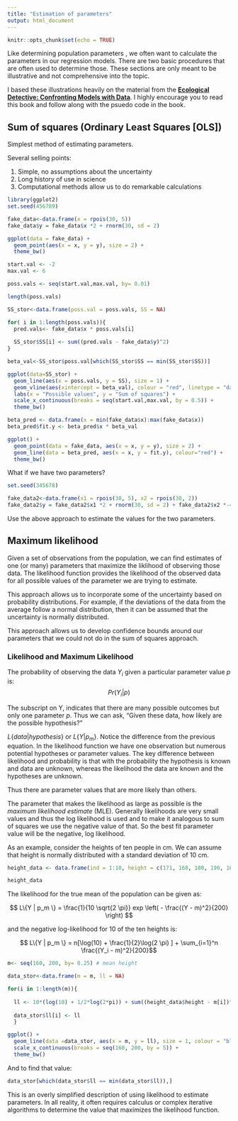 ```yaml
---
title: "Estimation of parameters"
output: html_document
---
```


```r
knitr::opts_chunk$set(echo = TRUE)
```


Like determining population parameters , we often want to calculate the parameters in our regression models.  There are two basic procedures that are often used to determine those.  These sections are only meant to be illustrative and not comprehensive into the topic.  

I based these illustrations heavily on the material from the [**Ecological Detective: Confronting Models with Data**](http://press.princeton.edu/titles/5987.html).  I highly encourage you to read this book and follow along with the psuedo code in the book.  

## Sum of squares (Ordinary Least Squares [OLS])

Simplest method of estimating parameters.  

Several selling points:

1. Simple, no assumptions about the uncertainty
2. Long history of use in science
3. Computational methods allow us to do remarkable calculations

```r
library(ggplot2)
set.seed(456789)

fake_data<-data.frame(x = rpois(30, 5))
fake_data$y = fake_data$x *2 + rnorm(30, sd = 2)

ggplot(data = fake_data) + 
  geom_point(aes(x = x, y = y), size = 2) +
  theme_bw()

```

```r
start.val <- -2
max.val <- 6

poss.vals <- seq(start.val,max.val, by= 0.01)

length(poss.vals)

SS_stor<-data.frame(poss.val = poss.vals, SS = NA)

for( i in 1:length(poss.vals)){
  pred.vals<- fake_data$x * poss.vals[i]
  
  SS_stor$SS[i] <- sum((pred.vals - fake_data$y)^2)
}

beta_val<-SS_stor$poss.val[which(SS_stor$SS == min(SS_stor$SS))]

ggplot(data=SS_stor) +
  geom_line(aes(x = poss.vals, y = SS), size = 1) +
  geom_vline(aes(xintercept = beta_val), colour = "red", linetype = "dashed") +
  labs(x = "Possible values", y = "Sum of squares") +
  scale_x_continuous(breaks = seq(start.val,max.val, by = 0.5)) +
  theme_bw()
```

```r


beta_pred <- data.frame(x = min(fake_data$x):max(fake_data$x))
beta_pred$fit.y <- beta_pred$x * beta_val

ggplot() + 
  geom_point(data = fake_data, aes(x = x, y = y), size = 2) +
  geom_line(data = beta_pred, aes(x = x, y = fit.y), colour="red") +
  theme_bw()

```

What if we have two parameters?

```r
set.seed(345678)

fake_data2<-data.frame(x1 = rpois(30, 5), x2 = rpois(30, 2))
fake_data2$y = fake_data2$x1 *2 + rnorm(30, sd = 2) + fake_data2$x2 *-4 + rnorm(30, sd = 2)


```

Use the above approach to estimate the values for the two parameters.


## Maximum likelihood

Given a set of observations from the population, we can find estimates of one (or many) parameters that maximize the liklihood of observing those data.  The likelihood function provides the likelihood of the observed data for all possible values of the parameter we are trying to estimate. 

This approach allows us to incorporate some of the uncertainty based on probability distributions. For example, if the deviations of the data from the average follow a normal distribution, then it can be assumed that the uncertainty is normally distributed.  

This approach allows us to develop confidence bounds around our parameters that we could not do in the sum of squares approach.  

### Likelihood and Maximum Likelihood

The probability of observing the data $Y_i$ given a particular parameter value $p$ is:
$$ Pr(Y_i | p) $$

The subscript on Y, indicates that there are many possible outcomes but only one parameter $p$. Thus we can ask, "Given these data, how likely are the possible hypothesis?"

$L \{data | hypothesis \}$ or $L\{Y | p_m\}$.  Notice the difference from the previous equation.  In the likelihood function we have one observation but numerous potential hypotheses or parameter values. The key difference between likelihood and probability is that with the probability the hypothesis is known and data are unknown, whereas the likelihood the data are known and the hypotheses are unknown. 

Thus there are parameter values that are more likely than others.  

The parameter that makes the likelihood as large as possible is the *maximum likelihood estimate* (MLE).  Generally likelihoods are very small values and thus the log likelihood is used and to make it analogous to sum of squares we use the negative value of that.  So the best fit parameter value will be the negative, log likelihood.  

As an example, consider the heights of ten people in cm.  We can assume that height is normally distributed with a standard deviation of 10 cm.  

```r
height_data <- data.frame(ind = 1:10, height = c(171, 168, 180, 190, 169, 172, 162, 181, 181, 177) )

height_data
```

The likelihood for the true mean of the population can be given as:

$$ L\{Y | p_m \} = \frac{1}{10 \sqrt{2 \pi}} exp \left( - \frac{(Y - m)^2}{200} \right) $$  

and the negative log-likelihood for 10 of the ten heights is:

$$ L\{Y | p_m \} = n[\log(10) + \frac{1}{2}\log(2 \pi) ] + \sum_{i=1}^n \frac{(Y_i - m)^2}{200}$$

```r

m<- seq(160, 200, by= 0.25) # mean height

data_stor<-data.frame(m = m, ll = NA)

for(i in 1:length(m)){
  
  ll <- 10*(log(10) + 1/2*log(2*pi)) + sum((height_data$height - m[i])^2)/200
  
  data_stor$ll[i] <- ll
  }
```


```r
ggplot() +
  geom_line(data =data_stor, aes(x = m, y = ll), size = 1, colour = "blue" ) +
  scale_x_continuous(breaks = seq(160, 200, by = 5)) +
  theme_bw()

```

And to find that value:

```r

data_stor[which(data_stor$ll == min(data_stor$ll)),]

```

This is an overly simplified description of using likelihood to estimate parameters.  In all reality, it often requires calculus or complex iterative algorithms to determine the value  that maximizes the likelihood function. 